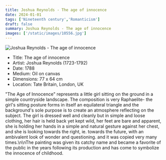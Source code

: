 ```yaml
---
title: Joshua Reynolds - The age of innocence
date: 2024-01-01
tags: ['Nineteenth century','Romanticism']
draft: false
summary: Joshua Reynolds - The age of innocence
images: ['/static/images/10556.jpg']
---
```


![Joshua Reynolds - The age of innocence](/static/images/10556.jpg)

* Title: The age of innocence
* Artist: Joshua Reynolds (1723-1792)
* Date: 1788
* Medium: Oil on canvas
* Dimensions: 77 x 64 cm
* Location: Tate Britain, London, UK

\"The Age of Innocence\" represents a little girl sitting on the ground in a simple countryside landscape. The composition is very Raphaelite- the girl's sitting posture forms in itself an equilateral triangle and the background's sole purpose is to create an atmosphere reflecting on the subject. The girl is dressed well and cleanly but in simple and loose clothing, her hair is held back yet kept wild, her feet are bare and apparent, she is holding her hands in a simple and natural gesture against her chest, and she is looking towards the right, ie. towards the future, with an ambivalent look of wonder and questioning. and it was copied very many times.\n\nThe painting was given its catchy name and became a favorite of the public in the years following its production and has come to symbolize the innocence of childhood.

